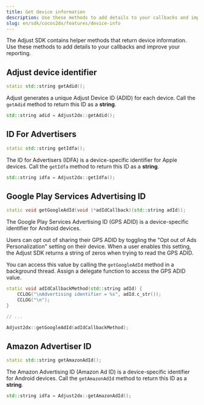 ```yaml
---
title: Get device information
description: Use these methods to add details to your callbacks and improve your reporting.
slug: en/sdk/cocos2dx/features/device-info
---
```


The Adjust SDK contains helper methods that return device information. Use these methods to add details to your callbacks and improve your reporting.

## Adjust device identifier

<CodeBlock title="Method signature">

```cpp
static std::string getAdid();
```

</CodeBlock>

Adjust generates a unique Adjust Device ID (ADID) for each device. Call the `getAdid` method to return this ID as a **string**.

```cpp
std::string adid = Adjust2dx::getAdid();
```

## ID For Advertisers

<CodeBlock title="Method signature">

```cpp
static std::string getIdfa();
```

</CodeBlock>

The ID for Advertisers (IDFA) is a device-specific identifier for Apple devices. Call the `getIdfa` method to return this ID as a **string**.

```cpp
std::string idfa = Adjust2dx::getIdfa();
```

## Google Play Services Advertising ID

<CodeBlock title="Method signature">

```cpp
static void getGoogleAdId(void (*adIdCallback)(std::string adId));
```

</CodeBlock>

The Google Play Services Advertising ID (GPS ADID) is a device-specific identifier for Android devices.

Users can opt out of sharing their GPS ADID by toggling the "Opt out of Ads Personalization" setting on their device. When a user enables this setting, the Adjust SDK returns a string of zeros when trying to read the GPS ADID.

You can access this value by calling the `getGoogleAdId` method in a background thread. Assign a delegate function to access the GPS ADID value.

```cpp
static void adIdCallbackMethod(std::string adId) {
    CCLOG("\nAdvertising identifier = %s", adId.c_str());
    CCLOG("\n");
}

// ...

Adjust2dx::getGoogleAdId(adIdCallbackMethod);
```

## Amazon Advertiser ID

<CodeBlock title="Method signature">

```cpp
static std::string getAmazonAdId();
```

</CodeBlock>

The Amazon Advertising ID (Amazon Ad ID) is a device-specific identifier for Android devices. Call the `getAmazonAdId` method to return this ID as a **string**.

```cpp
std::string idfa = Adjust2dx::getAmazonAdId();
```
